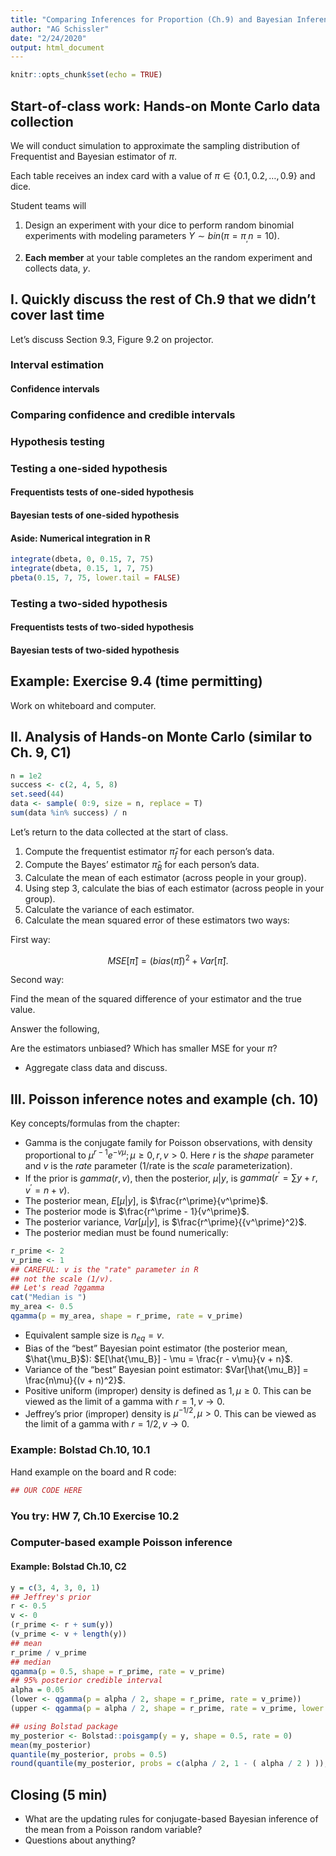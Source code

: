 ```yaml
---
title: "Comparing Inferences for Proportion (Ch.9) and Bayesian Inference for the Poisson mean (Ch.10)"
author: "AG Schissler"
date: "2/24/2020"
output: html_document
---
```


```r
knitr::opts_chunk$set(echo = TRUE)
```

## Start-of-class work: Hands-on Monte Carlo data collection

We will conduct simulation to approximate the sampling distribution of Frequentist and Bayesian estimator of $\pi$.

Each table receives an index card with a value of $\pi \in \{0.1, 0.2, \ldots, 0.9\}$ and dice.

Student teams will

1. Design an experiment with your dice to perform random binomial experiments with modeling parameters $Y \sim bin(\pi = \pi_, n = 10)$.

2. **Each member** at your table completes an the random experiment and collects data, $y$.

## I. Quickly discuss the rest of Ch.9 that we didn't cover last time

Let's discuss Section 9.3, Figure 9.2 on projector.

### Interval estimation

#### Confidence intervals

### Comparing confidence and credible intervals

### Hypothesis testing 

### Testing a one-sided hypothesis

#### Frequentists tests of one-sided hypothesis

#### Bayesian tests of one-sided hypothesis

#### Aside: Numerical integration in R

```r
integrate(dbeta, 0, 0.15, 7, 75)
integrate(dbeta, 0.15, 1, 7, 75)
pbeta(0.15, 7, 75, lower.tail = FALSE)
```

### Testing a two-sided hypothesis

#### Frequentists tests of two-sided hypothesis

#### Bayesian tests of two-sided hypothesis

## Example: Exercise 9.4 (time permitting)

Work on whiteboard and computer.

## II. Analysis of Hands-on Monte Carlo (similar to Ch. 9, C1)

```r
n = 1e2
success <- c(2, 4, 5, 8)
set.seed(44)
data <- sample( 0:9, size = n, replace = T)
sum(data %in% success) / n
```

Let's return to the data collected at the start of class.

1. Compute the frequentist estimator $\hat{\pi}_f$ for each person's data.
2. Compute the Bayes' estimator $\hat{\pi}_B$ for each person's data.
3. Calculate the mean of each estimator (across people in your group).
4. Using step 3, calculate the bias of each estimator (across people in your group).
5. Calculate the variance of each estimator.
6. Calculate the mean squared error of these estimators two ways:

First way:  

$$
MSE[\hat{\pi}] = (bias(\hat{\pi}))^2 + Var[\hat{\pi}].
$$

Second way:  

Find the mean of the squared difference of your estimator and the true value.

Answer the following,

Are the estimators unbiased?
Which has smaller MSE for your $\pi$?

- Aggregate class data and discuss.

## III. Poisson inference notes and example (ch. 10)

Key concepts/formulas from the chapter:

- Gamma is the conjugate family for Poisson observations, with density proportional to $\mu^{r-1} e^{-v\mu}; \mu \geq 0, r,v > 0$. Here $r$ is the *shape* parameter and $v$ is the *rate* parameter (1/rate is the *scale* parameterization).
- If the prior is $gamma(r, v)$, then the posterior, $\mu|y$, is $gamma\left(r^\prime = \sum y + r, v^\prime = n + v \right)$.
- The posterior mean, $E[\mu|y]$, is $\frac{r^\prime}{v^\prime}$.
- The posterior mode is $\frac{r^\prime - 1}{v^\prime}$.
- The posterior variance, $Var[\mu|y]$, is $\frac{r^\prime}{{v^\prime}^2}$.
- The posterior median must be found numerically:

```r
r_prime <- 2
v_prime <- 1
## CAREFUL: v is the "rate" parameter in R
## not the scale (1/v).
## Let's read ?qgamma
cat("Median is ")
my_area <- 0.5
qgamma(p = my_area, shape = r_prime, rate = v_prime)
```

- Equivalent sample size is $n_{eq}=v$.
- Bias of the "best" Bayesian point estimator (the posterior mean, $\hat{\mu_B}$): $E[\hat{\mu_B}] - \mu = \frac{r - v\mu}{v + n}$.
- Variance of the "best" Bayesian point estimator: $Var[\hat{\mu_B}] = \frac{n\mu}{(v + n)^2}$.
- Positive uniform (improper) density is defined as $1, \mu \geq 0$. This can be viewed as the limit of a gamma with $r = 1, v \rightarrow 0$.
- Jeffrey's prior (improper) density is $\mu^{-1/2}, \mu > 0$. This can be viewed as the limit of a gamma with $r = 1/2, v \rightarrow 0$.

### Example: Bolstad Ch.10, 10.1

Hand example on the board and R code:

```r
## OUR CODE HERE
```

### You try: HW 7, Ch.10 Exercise 10.2

### Computer-based example Poisson inference
  
#### Example: Bolstad Ch.10, C2

```r
y = c(3, 4, 3, 0, 1)
## Jeffrey's prior
r <- 0.5
v <- 0
(r_prime <- r + sum(y))
(v_prime <- v + length(y))
## mean
r_prime / v_prime
## median
qgamma(p = 0.5, shape = r_prime, rate = v_prime)
## 95% posterior credible interval
alpha = 0.05
(lower <- qgamma(p = alpha / 2, shape = r_prime, rate = v_prime))
(upper <- qgamma(p = alpha / 2, shape = r_prime, rate = v_prime, lower.tail = FALSE))

## using Bolstad package
my_posterior <- Bolstad::poisgamp(y = y, shape = 0.5, rate = 0)
mean(my_posterior)
quantile(my_posterior, probs = 0.5)
round(quantile(my_posterior, probs = c(alpha / 2, 1 - ( alpha / 2 ) )), 2)
```

## Closing (5 min)

- What are the updating rules for conjugate-based Bayesian inference of the mean from a Poisson random variable?
- Questions about anything?
